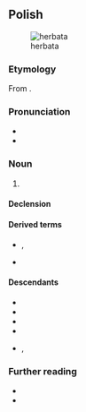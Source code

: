 ==Polish==
{{wp|lang=pl}}
[[Image:Everything Stops for tea.jpg|thumb|herbata]]

===Etymology===
From {{der|pl|la|''[[herba]] [[thea]]''}}.

===Pronunciation===
* {{pl-IPA}}
* {{audio|pl|Pl-herbata.ogg|audio}}

===Noun===
{{pl-noun|f|dim=herbatka}}

# {{l|en|tea}}

====Declension====
{{pl-decl-noun-f}}

====Derived terms====
* {{q|nouns}} {{l|pl|herbaciarz}}, {{l|pl|herbatnik}}
* {{q|adjective}} {{l|pl|herbaciany}}

====Descendants====
* {{desc|bor=1|be|гарба́та}}
* {{desc|bor=1|csb|arbata}}
* {{desc|bor=1|lt|arbata}}
* {{desc|bor=1|sgs|erbeta}}
* {{desc|bor=1|uk|герба́та}}, {{l|uk|герба́тка}}

===Further reading===
* {{R:pl:WSJP}}
* {{R:PWN}}

{{c|pl|Tea}}